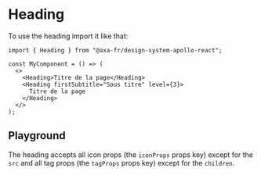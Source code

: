 
<Meta of={HeadingStories} name="Heading" />

# Heading

To use the heading import it like that:

```tsx
import { Heading } from "@axa-fr/design-system-apollo-react";

const MyComponent = () => (
  <>
    <Heading>Titre de la page</Heading>
    <Heading firstSubtitle="Sous titre" level={3}>
      Titre de la page
    </Heading>
  </>
);
```

## Playground

The heading accepts all icon props (the `iconProps` props key) except for the `src` and all tag props (the `tagProps` props key) except for the `children`.

<Canvas of={HeadingStories.Playground} />

<Controls of={HeadingStories.Playground} />

